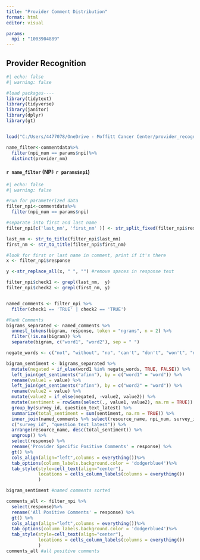 ```yaml
---
title: "Provider Comment Distribution"
format: html
editor: visual

params:
  npi : "1003904889"
---
```


## Provider Recognition

```r
#| echo: false
#| warning: false 

#load packages----
library(tidytext)
library(tidyverse)
library(janitor)
library(dplyr)
library(gt)


load("C:/Users/4477078/OneDrive - Moffitt Cancer Center/provider_recognition/commentdata.Rdata")

name_filter<-commentdata%>%
  filter(npi_num == params$npi)%>%
  distinct(provider_nm)
```

#### `r name_filter` (NPI: `r params$npi`)

```r
#| echo: false
#| warning: false

#run for parameterized data
filter_npi<-commentdata%>%
  filter(npi_num == params$npi)

#separate into first and last name
filter_npi[c('last_nm', 'first_nm' )] <- str_split_fixed(filter_npi$resource_name, ' ', 2)

last_nm <- str_to_title(filter_npi$last_nm)
first_nm <- str_to_title(filter_npi$first_nm)

#look for first or last name in comment, print if it's there
x <- filter_npi$response

y <-str_replace_all(x, " ", "") #remove spaces in response text

filter_npi$check1 <- grepl(last_nm,  y)
filter_npi$check2 <- grepl(first_nm, y)


named_comments <- filter_npi %>%
  filter(check1 == 'TRUE' | check2 == 'TRUE') 

#Rank Comments
bigrams_separated <- named_comments %>% 
  unnest_tokens(bigram, response, token = "ngrams", n = 2) %>% 
  filter(!is.na(bigram)) %>% 
  separate(bigram, c("word1", "word2"), sep = " ")  

negate_words <- c("not", "without", "no", "can't", "don't", "won't", "never")

bigram_sentiment <- bigrams_separated %>%
  mutate(negated = if_else(word1 %in% negate_words, TRUE, FALSE)) %>% 
  left_join(get_sentiments("afinn"), by = c("word1" = "word")) %>%
  rename(value1 = value) %>% 
  left_join(get_sentiments("afinn"), by = c("word2" = "word")) %>% 
  rename(value2 = value) %>% 
  mutate(value2 = if_else(negated, -value2, value2)) %>% 
  mutate(sentiment = rowSums(select(., value1, value2), na.rm = TRUE)) %>% 
  group_by(survey_id, question_text_latest) %>%
  summarize(total_sentiment = sum(sentiment, na.rm = TRUE)) %>% 
  inner_join(named_comments %>% select(resource_name, npi_num, survey_id, question_text_latest, response), by =
  c("survey_id", "question_text_latest")) %>%
  arrange(resource_name, desc(total_sentiment)) %>%
  ungroup() %>%
  select(response) %>%
  rename('Provider Specific Positive Comments' = response) %>%
  gt() %>%
  cols_align(align="left",columns = everything())%>%
  tab_options(column_labels.background.color = 'dodgerblue4')%>%
  tab_style(style=cell_text(align="center"),
            locations = cells_column_labels(columns = everything())
            )

bigram_sentiment #named comments sorted

comments_all <- filter_npi %>%
  select(response)%>%
  rename('All Positive Comments' = response) %>%
  gt() %>%
  cols_align(align="left",columns = everything())%>%
  tab_options(column_labels.background.color = 'dodgerblue4')%>%
  tab_style(style=cell_text(align="center"),
            locations = cells_column_labels(columns = everything())
            )
comments_all #all positive comments

```

